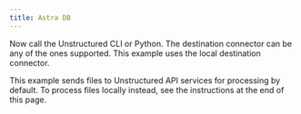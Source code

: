 ```yaml
---
title: Astra DB
---
```



<NewDocument />


<SharedAstraDB />

Now call the Unstructured CLI or Python. The destination connector can be any of the ones supported. This example uses the local destination connector.

This example sends files to Unstructured API services for processing by default. To process files locally instead, see the instructions at the end of this page.


<CodeGroup>

  <AstraDBAPISh />

  <AstraDBAPIPyV2 />

  <AstraDBAPIPyV1 />

</CodeGroup>


<SharedPartitionByAPIOSS/>


